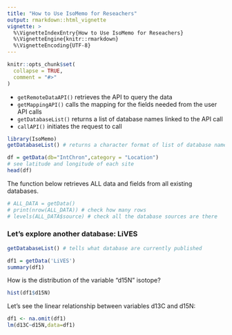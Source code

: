 ```yaml
---
title: "How to Use IsoMemo for Reseachers"
output: rmarkdown::html_vignette
vignette: >
  %\VignetteIndexEntry{How to Use IsoMemo for Reseachers}
  %\VignetteEngine{knitr::rmarkdown}
  %\VignetteEncoding{UTF-8}
---
```


```r
knitr::opts_chunk$set(
  collapse = TRUE,
  comment = "#>"
)
```
- `getRemoteDataAPI()` retrieves the API to query the data
- `getMappingAPI()` calls the mapping for the fields needed from the user API calls
- `getDatabaseList()` returns a list of database names linked to the API call
- `callAPI()` initiates the request to call 
```r
library(IsoMemo)
getDatabaseList() # returns a character format of list of database names linked to the API call
```

```r
df = getData(db="IntChron",category = "Location")
# see latitude and longitude of each site
head(df)
```
The function below retrieves ALL data and fields from all existing databases.
```r
# ALL_DATA = getData()
# print(nrow(ALL_DATA)) # check how many rows
# levels(ALL_DATA$source) # check all the database sources are there
```


### Let's explore another database: LiVES
```r
getDatabaseList() # tells what database are currently published

df1 = getData('LiVES')
summary(df1)
```


How is the distribution of the variable "d15N" isotope?
```r
hist(df1$d15N)
```


Let's see the linear relationship between variables d13C and d15N:
```r
df1 <- na.omit(df1)
lm(d13C~d15N,data=df1)

```
